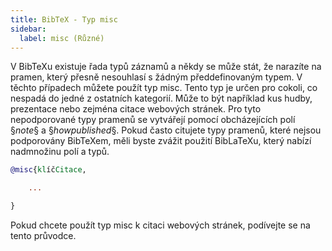 ```yaml
---
title: BibTeX - Typ misc
sidebar:
  label: misc (Různé)
---
```



V BibTeXu existuje řada typů záznamů a někdy se může stát, že narazíte na pramen, který přesně nesouhlasí s žádným předdefinovaným typem. V těchto případech můžete použít typ misc. Tento typ je určen pro cokoli, co nespadá do jedné z ostatních kategorií. Může to být například kus hudby, prezentace nebo zejména citace webových stránek. Pro tyto nepodporované typy pramenů se vytvářejí pomocí obcházejících polí $§note$§ a $§howpublished$§. Pokud často citujete typy pramenů, které nejsou podporovány BibTeXem, měli byste zvážit použití BibLaTeXu, který nabízí nadmnožinu polí a typů.

<CiteDrive/>

```bibtex
@misc{klíčCitace,

	...

}
```

Pokud chcete použít typ misc k citaci webových stránek, podívejte se na tento průvodce.
